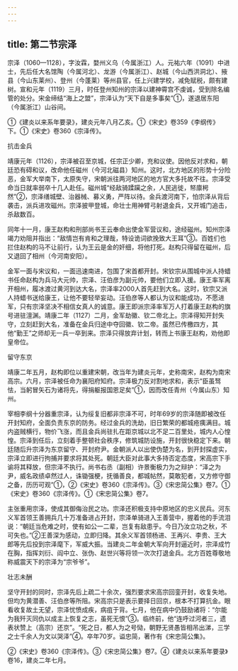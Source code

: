 ```yaml
---
---
---
```

title: 第二节宗泽
---



宗泽（1060—1128），字汝霖，婺州义乌（今属浙江）人。元祐六年（1091）中进士，先后任大名馆陶（今属河北）、龙游（今属浙江）、赵城（今山西洪洞北）、掖县（今山东莱州）、登州（今蓬莱）等州县官，任上兴建学校，减免赋税，颇有建树。宣和元年（1119）三月，时任登州知州的宗泽以建神霄宫不虔诚，受到除名编管的处分。宋金缔结“海上之盟”，宗泽认为“天下自是多事矣”①，遂退居东阳（今属浙江）山谷间。

①《建炎以来系年要录》，建炎元年八月乙亥。①《宋史》卷359《李纲传》下。①《宋史》卷360《宗泽传》。

抗击金兵

靖康元年（1126），宗泽被召至京城，任宗正少卿，充和议使。因他反对求和，朝廷恐有碍和议，改命他任磁州（今河北磁县）知州。这时，北方地区的形势十分险恶，金军大举南下，太原失守，宋朝派往两河地区的地方官大多托故不往。宗泽受命当日就率弱卒十几人赴任。磁州城“经敌骑蹂躏之余，人民逃徙，帑廪枵然”②，宗泽缮城壁、治器械、募义勇，严阵以待。金兵渡河南下，怕宗泽从背后袭击，派兵进攻磁州。宗泽披甲登城，命壮士用神臂弓射退金兵，又开城门追击，杀敌数百。

同年十一月，康王赵构和刑部尚书王云奉命出使金军营议和，途经磁州。知州宗泽竭力劝阻并指出：“敌情岂有肯和之理哉，特设诡词欲挽致大王耳”③。百姓们也拦住赵构的马不让前行，认为王云是金的奸细，将他打死。赵构只得留在磁州，后又退回了相州（今河南安阳）。

金军一面与宋议和，一面迅速南进，包围了宋首都开封。宋钦宗从围城中派人持蜡书任命赵构为兵马大元帅，宗泽、汪伯彦为副元帅，要他们立即入援。康王率军离开相州，履冰渡过黄河到达大名，宗泽率2000人首先赶到大名。这时，钦宗又派人持蜡书送给康王，让他不要轻举妄动。汪伯彦等人都认为议和能成功，不愿进军，只有宗泽坚决不相信女真人的诚意。康王即派宗泽率军万人打着康王赵构的旗号进驻澶渊。靖康二年（1127）二月，金军劫徽、钦二帝北上。宗泽得知开封失守，立刻赶到大名，准备在金兵归途中夺回徽、钦二帝。虽然已传檄四方，其他“勤王”之师却无一兵一卒到来。宗泽只得放弃计划，转而上书康王赵构，劝他即皇帝位。

留守东京

靖康二年五月，赵构即位以重建宋朝，改当年为建炎元年，史称南宋，赵构为南宋高宗。六月，宗泽被任命为襄阳府知府。宗泽极力反对割地求和，表示“臣虽驽怯，当躬冒矢石为诸将先，得捐躯报国恩足矣”①，因而改任青州（今属山东）知州。

宰相李纲十分器重宗泽，认为绥复旧都非宗泽不可，时年69岁的宗泽随即被改任开封知府，全面负责东京的防务。经过金兵的洗劫，旧日繁荣的都城疮痍满目。城内盗贼横行，物价飞涨，而且金兵尚驻扎在距京城以北不足二百里处，城内人心惶惶。宗泽到任后，立刻着手整顿社会秩序，修筑城防设施，开封很快稳定下来。朝廷随后升宗泽为东京留守、开封府尹。金朝派人以出使伪楚为名，到开封探虚实，宗泽立即进行拘捕并要求将其处死。朝廷大臣对此事大多持否定态度，宋高宗下手谕将其释放，但宗泽不执行。尚书右丞（副相）许景衡极力为之辩护：“泽之为尹，威名政绩卓然过人，诛锄强梗，抚循善良，都城帖然，莫敢犯者，又方修守御之备，历历可观”①，②《宋史》卷360《宗泽传》。③《宋忠简公集》卷7。①《宋史》卷360《宗泽传》。①《宋忠简公集》卷7。

主张重用宗泽，使成其御侮治民之功。宗泽还积极支持中原地区的忠义民兵。河东义军首领王善拥兵几十万准备进占开封，宗泽单骑进入王善营中，握着他的手流泪说：“朝廷当危难之时，使有如公一二辈，岂复有敌患乎。今日乃汝立功之秋，不可失也。”②王善深为感动，立即归降。其余义军首领杨进、王再兴、李贵、王大郎等先后投到宗泽麾下，军威大振。当建炎二年金朝大军向开封逼近时，宗泽成竹在胸，指挥刘衍、阎中立、张伪、赵世兴等将领一次次打退金兵。北方百姓尊敬地称威震天下的宗泽为“宗爷爷”。

壮志未酬

坚守开封的同时，宗泽先后上疏二十余次，强烈要求宋高宗回銮开封，收复失地。但均为黄潜善、汪伯彦等所阻。宋高宗只是表示要择日回京，根本不打算抗金。眼看收复故土无望，宗泽忧愤成疾，病疽于背。七月，他在病中仍鼓励诸将：“尔能为我歼灭同仇以成主上恢复之志，虽死无恨”③。临终前，他“连呼过河者三，遗表状赞上（高宗）还京”。“死之日，都人为之号恸，朝野无贤愚皆相吊出涕，三学之士千余人为文以哭泽”④。卒年70岁。谥忠简，著作有《宋忠简公集》。

②《宋史》卷360《宗泽传》。③《宋忠简公集》卷7。④《建炎以来系年要录》卷16，建炎二年七月。